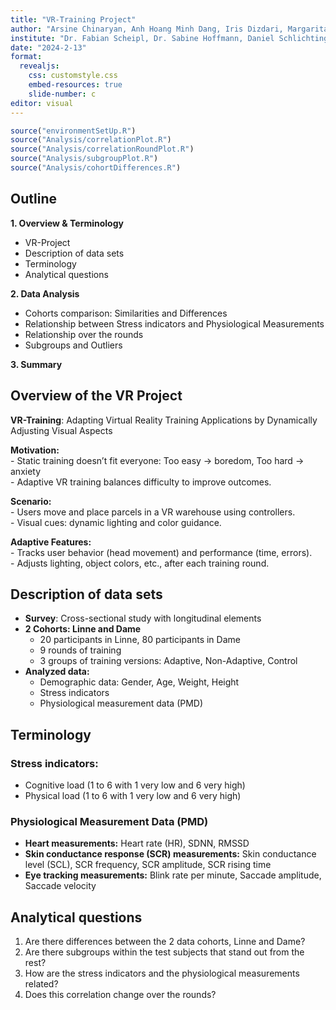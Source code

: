 ```yaml
---
title: "VR-Training Project"
author: "Arsine Chinaryan, Anh Hoang Minh Dang, Iris Dizdari, Margarita Khachatryan"
institute: "Dr. Fabian Scheipl, Dr. Sabine Hoffmann, Daniel Schlichting"
date: "2024-2-13"
format: 
  revealjs:
    css: customstyle.css
    embed-resources: true
    slide-number: c
editor: visual
---
```


```r
source("environmentSetUp.R")
source("Analysis/correlationPlot.R")
source("Analysis/correlationRoundPlot.R")
source("Analysis/subgroupPlot.R")
source("Analysis/cohortDifferences.R")
```

## Outline

**1. Overview & Terminology**

  -   VR-Project\
  -   Description of data sets\
  -   Terminology\
  -   Analytical questions

**2. Data Analysis**

  -   Cohorts comparison: Similarities and Differences\
  -   Relationship between Stress indicators and Physiological Measurements\
  -   Relationship over the rounds\
  -   Subgroups and Outliers

**3. Summary**

## Overview of the VR Project

**VR-Training**: Adapting Virtual Reality Training Applications by Dynamically Adjusting Visual Aspects

**Motivation:**\
- Static training doesn't fit everyone: Too easy → boredom, Too hard → anxiety\
- Adaptive VR training balances difficulty to improve outcomes.

**Scenario:**\
- Users move and place parcels in a VR warehouse using controllers.\
- Visual cues: dynamic lighting and color guidance.

**Adaptive Features:**\
- Tracks user behavior (head movement) and performance (time, errors).\
- Adjusts lighting, object colors, etc., after each training round.

## Description of data sets

-   **Survey**: Cross-sectional study with longitudinal elements
-   **2 Cohorts: Linne and Dame**
    -   20 participants in Linne, 80 participants in Dame
    -   9 rounds of training
    -   3 groups of training versions: Adaptive, Non-Adaptive, Control
-   **Analyzed data:**
    -   Demographic data: Gender, Age, Weight, Height
    -   Stress indicators
    -   Physiological measurement data (PMD)

## Terminology

### Stress indicators:

-   Cognitive load (1 to 6 with 1 very low and 6 very high)
-   Physical load (1 to 6 with 1 very low and 6 very high)

### Physiological Measurement Data (PMD)

-   **Heart measurements:** Heart rate (HR), SDNN, RMSSD
-   **Skin conductance response (SCR) measurements:** Skin conductance level (SCL), SCR frequency, SCR amplitude, SCR rising time
-   **Eye tracking measurements:** Blink rate per minute, Saccade amplitude, Saccade velocity

## Analytical questions

1.  Are there differences between the 2 data cohorts, Linne and Dame?
2.  Are there subgroups within the test subjects that stand out from the rest?
3.  How are the stress indicators and the physiological measurements related?
4.  Does this correlation change over the rounds?
